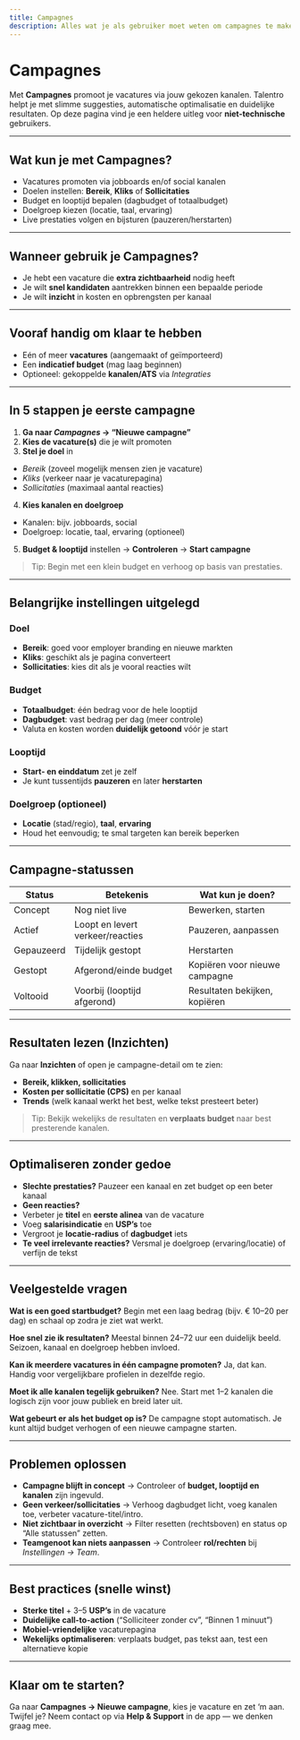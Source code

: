 ```yaml
---
title: Campagnes
description: Alles wat je als gebruiker moet weten om campagnes te maken, te starten, te pauzeren en te optimaliseren in Talentro.
---
```


# Campagnes

Met **Campagnes** promoot je vacatures via jouw gekozen kanalen. Talentro helpt je met slimme suggesties, automatische optimalisatie en duidelijke resultaten. Op deze pagina vind je een heldere uitleg voor **niet-technische** gebruikers.

---

## Wat kun je met Campagnes?

- Vacatures promoten via jobboards en/of social kanalen
- Doelen instellen: **Bereik**, **Kliks** of **Sollicitaties**
- Budget en looptijd bepalen (dagbudget of totaalbudget)
- Doelgroep kiezen (locatie, taal, ervaring)
- Live prestaties volgen en bijsturen (pauzeren/herstarten)

---

## Wanneer gebruik je Campagnes?

- Je hebt een vacature die **extra zichtbaarheid** nodig heeft
- Je wilt **snel kandidaten** aantrekken binnen een bepaalde periode
- Je wilt **inzicht** in kosten en opbrengsten per kanaal

---

## Vooraf handig om klaar te hebben

- Eén of meer **vacatures** (aangemaakt of geïmporteerd)
- Een **indicatief budget** (mag laag beginnen)
- Optioneel: gekoppelde **kanalen/ATS** via *Integraties*

---

## In 5 stappen je eerste campagne

1. **Ga naar _Campagnes_ → “Nieuwe campagne”**
2. **Kies de vacature(s)** die je wilt promoten
3. **Stel je doel** in
- *Bereik* (zoveel mogelijk mensen zien je vacature)
- *Kliks* (verkeer naar je vacaturepagina)
- *Sollicitaties* (maximaal aantal reacties)
4. **Kies kanalen en doelgroep**
- Kanalen: bijv. jobboards, social
- Doelgroep: locatie, taal, ervaring (optioneel)
5. **Budget & looptijd** instellen → **Controleren** → **Start campagne**

> Tip: Begin met een klein budget en verhoog op basis van prestaties.

---

## Belangrijke instellingen uitgelegd

### Doel
- **Bereik**: goed voor employer branding en nieuwe markten
- **Kliks**: geschikt als je pagina converteert
- **Sollicitaties**: kies dit als je vooral reacties wilt

### Budget
- **Totaalbudget**: één bedrag voor de hele looptijd
- **Dagbudget**: vast bedrag per dag (meer controle)
- Valuta en kosten worden **duidelijk getoond** vóór je start

### Looptijd
- **Start- en einddatum** zet je zelf
- Je kunt tussentijds **pauzeren** en later **herstarten**

### Doelgroep (optioneel)
- **Locatie** (stad/regio), **taal**, **ervaring**
- Houd het eenvoudig; te smal targeten kan bereik beperken

---

## Campagne-statussen

| Status       | Betekenis                                   | Wat kun je doen?                 |
|--------------|----------------------------------------------|----------------------------------|
| Concept      | Nog niet live                                | Bewerken, starten                |
| Actief       | Loopt en levert verkeer/reacties              | Pauzeren, aanpassen              |
| Gepauzeerd   | Tijdelijk gestopt                             | Herstarten                       |
| Gestopt      | Afgerond/einde budget                         | Kopiëren voor nieuwe campagne    |
| Voltooid     | Voorbij (looptijd afgerond)                   | Resultaten bekijken, kopiëren    |

---

## Resultaten lezen (Inzichten)

Ga naar **Inzichten** of open je campagne-detail om te zien:

- **Bereik, klikken, sollicitaties**
- **Kosten per sollicitatie (CPS)** en per kanaal
- **Trends** (welk kanaal werkt het best, welke tekst presteert beter)

> Tip: Bekijk wekelijks de resultaten en **verplaats budget** naar best presterende kanalen.

---

## Optimaliseren zonder gedoe

- **Slechte prestaties?** Pauzeer een kanaal en zet budget op een beter kanaal
- **Geen reacties?**
- Verbeter je **titel** en **eerste alinea** van de vacature
- Voeg **salarisindicatie** en **USP’s** toe
- Vergroot je **locatie-radius** of **dagbudget** iets
- **Te veel irrelevante reacties?** Versmal je doelgroep (ervaring/locatie) of verfijn de tekst

---

## Veelgestelde vragen

**Wat is een goed startbudget?**
Begin met een laag bedrag (bijv. € 10–20 per dag) en schaal op zodra je ziet wat werkt.

**Hoe snel zie ik resultaten?**
Meestal binnen 24–72 uur een duidelijk beeld. Seizoen, kanaal en doelgroep hebben invloed.

**Kan ik meerdere vacatures in één campagne promoten?**
Ja, dat kan. Handig voor vergelijkbare profielen in dezelfde regio.

**Moet ik alle kanalen tegelijk gebruiken?**
Nee. Start met 1–2 kanalen die logisch zijn voor jouw publiek en breid later uit.

**Wat gebeurt er als het budget op is?**
De campagne stopt automatisch. Je kunt altijd budget verhogen of een nieuwe campagne starten.

---

## Problemen oplossen

- **Campagne blijft in concept** → Controleer of **budget, looptijd en kanalen** zijn ingevuld.
- **Geen verkeer/sollicitaties** → Verhoog dagbudget licht, voeg kanalen toe, verbeter vacature-titel/intro.
- **Niet zichtbaar in overzicht** → Filter resetten (rechtsboven) en status op “Alle statussen” zetten.
- **Teamgenoot kan niets aanpassen** → Controleer **rol/rechten** bij *Instellingen → Team*.

---

## Best practices (snelle winst)

- **Sterke titel** + 3–5 **USP’s** in de vacature
- **Duidelijke call-to-action** (“Solliciteer zonder cv”, “Binnen 1 minuut”)
- **Mobiel-vriendelijke** vacaturepagina
- **Wekelijks optimaliseren**: verplaats budget, pas tekst aan, test een alternatieve kopie

---

## Klaar om te starten?

Ga naar **Campagnes → Nieuwe campagne**, kies je vacature en zet ‘m aan.
Twijfel je? Neem contact op via **Help & Support** in de app — we denken graag mee.